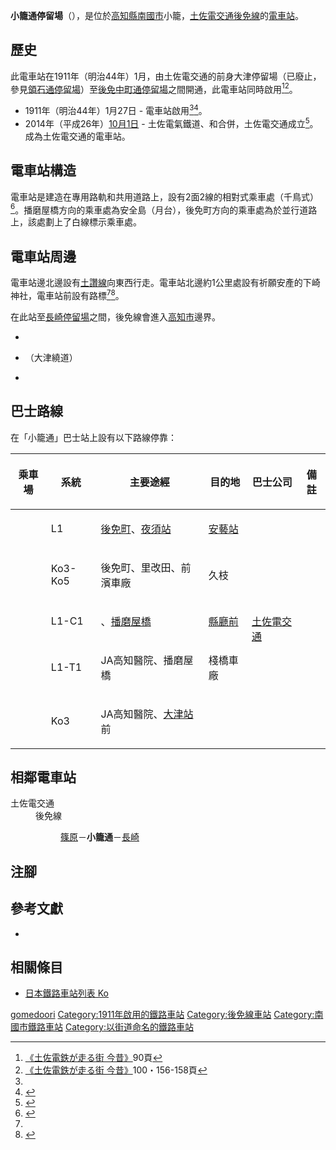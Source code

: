 {{Infobox station
|公司色 = #3399cc
|站名 = 小籠通
|圖片 = Kogome-dori-tramstop.jpg
|圖片說明 = 望向東邊
|日文原名 = 小篭通
|平假名 = こごめどおり
|羅馬拼音 = Kogome dori
|副站名 = 
|所在地 = {{JPN}}[[高知縣|高知縣]][[南國市|南國市]]小籠
|座標 = {{coord|33|34|34.82|N|133|37|32.64|E|type:railwaystation_region:JP-24|display=inline,title}}
|車站構造 = [[地面車站|地面車站]]
|月台配置 = 2面2線
|啟用年月日 = 1911年（明治44年）1月27日
|廢站年月日 = 
|乘客人數 = 
|上下車人次 = 
|統計年度 = 
|轉車 = 
|全寬備註 = 
|adjacent = {{Adjacent stations|system=土佐電交通|line=後免線|left=篠原|right=長崎|note-left=0.6km|note-mid=距離[[後免町站|後免町]]2.4km|note-right=0.4km}}
}}
'''小籠通停留場'''（{{jpn|j=小篭通停留場|hg=こごめどおりていりゅうじょう|rm=Kogome dori teiryūjō|f=y}}），是位於[[高知縣|高知縣]][[南國市|南國市]]小籠，[[土佐電交通|土佐電交通]][[後免線|後免線]]的[[電車站|電車站]]。

== 歷史 ==
此電車站在1911年（明治44年）1月，由土佐電交通的前身{{Translink|ja|土佐電気鉄道|土佐電氣鐵道}}大津停留場（已廢止，參見[[領石通停留場|領石通停留場]]）至[[後免中町停留場|後免中町通停留場]]之間開通，此電車站同時啟用<ref name=konjaku>[[#konjaku|《土佐電鉄が走る街 今昔》]]90頁</ref><ref name=konjaku2>[[#konjaku|《土佐電鉄が走る街 今昔》]]100・156-158頁</ref>。

* 1911年（明治44年）1月27日 - {{Translink|ja|土佐電気鉄道|土佐電氣鐵道}}電車站啟用<ref name=konjaku2/><ref>{{Cite book|author=[[今尾惠介|今尾惠介]]（監修） |title={{Translink|ja|日本鉄道旅行地図帳|日本鐵道旅行地圖帳}} |publisher=[[新潮社|新潮社]] |volume=11 中国四国 |year=2009 |isbn=978-4-10-790029-6 |page=61|language=ja}}</ref>。
* 2014年（平成26年）[[10月1日|10月1日]] - 土佐電氣鐵道、{{Translink|ja|高知県交通|高知縣交通}}和{{Translink|ja|土佐電ドリームサービス|土佐電Dream Service}}合併，土佐電交通成立<ref>{{Cite news |title=とさでん交通：「再出発」 「便利な市民の足に」高知で設立式 新デザインの車両披露 |newspaper=[[毎日新聞|毎日新聞]] |date=2014-10-02 |author=上野宏人 |publisher=毎日新聞社|language=ja}}</ref>。成為土佐電交通的電車站。

== 電車站構造 ==
電車站是建造在專用路軌和共用道路上，設有2面2線的相對式乘車處（千鳥式）<ref name=line>{{Cite book|author=川島令三 |authorlink=川島令三 |title=四国・九州ライン 全線・全駅・全配線 |year=2013 |publisher=[[講談社|講談社]] |series=【図説】 日本の鉄道 |isbn=978-4-06-295161-6 |volume=第2巻 四国西部エリア |pages=34・90頁|language=ja}}</ref>。播磨屋橋方向的乘車處為安全島（月台），後免町方向的乘車處為於並行道路上，該處劃上了白線標示乘車處。

== 電車站周邊 ==
電車站邊北邊設有[[土讚線|土讚線]]向東西行走。電車站北邊約1公里處設有祈願安產的下崎神社，電車站前設有路標<ref name=konjaku/><ref>{{Cite book|title=路面電車はゆく 高知 |year=1998 |publisher={{Translink|ja|高知新聞社}} |isbn=4-87503-268-4 |page=83|language=ja}}</ref>。

在此站至[[長崎停留場|長崎停留場]]之間，後免線會進入[[高知市|高知市]]邊界。
* {{Translink|ja|国道195号|國道195號}}
* {{Translink|ja|高知県道374号高知南国線|高知縣道374號高知南國線}}（大津繞道）
* {{Translink|ja|JA高知病院|JA高知醫院}}

== 巴士路線 ==
在「小籠通」巴士站上設有以下路線停靠：
{| class="wikitable"
!乘車場!!系統!!主要途經!!目的地!!巴士公司!!備註
|-
|rowspan="2"| ||L1||[[後免町站|後免町]]、[[夜須站|夜須站]]||[[安藝站|安藝站]]||rowspan="5"|[[土佐電交通|土佐電交通]]||
|-
|Ko3-Ko5||後免町、里改田、前濱車廠||久枝||
|-
|rowspan="3"| ||L1-C1||{{Translink|ja|JA高知病院|JA高知醫院}}、[[播磨屋橋停留場|播磨屋橋]]||[[縣廳前停留場_(高知縣)|縣廳前]]||
|-
|L1-T1||JA高知醫院、播磨屋橋||棧橋車廠||
|-
|Ko3||JA高知醫院、[[土佐大津站|大津站]]前||{{Translink|ja|高知大学医学部附属病院|高知大學醫學部附屬醫院|醫大醫院}}||
|}

== 相鄰電車站 ==
; 土佐電交通
: 後免線
:: [[篠原停留場|篠原]]－'''小籠通'''－[[長崎停留場|長崎]]
== 注腳 ==
{{Reflist}}
== 參考文獻 ==
* {{Cite book|author=土佐電鉄の電車とまちを愛する会 |title=土佐電鉄が走る街 今昔 |year=2006 |publisher=[[JTB出版|JTB出版]] |series=JTB Can Books |isbn=4-533-06411-6|language=ja |ref=konjaku}}
== 相關條目 ==
{{Commonscat|Kogomedori Station}}
* [[日本鐵路車站列表_Ko|日本鐵路車站列表 Ko]]
{{後免線}}
{{DEFAULTSORT:Kogome-dori}}
[[Category:日本鐵路車站_Ko|gomedoori]]
[[Category:1911年啟用的鐵路車站|Category:1911年啟用的鐵路車站]]
[[Category:後免線車站|Category:後免線車站]]
[[Category:南國市鐵路車站|Category:南國市鐵路車站]]
[[Category:以街道命名的鐵路車站|Category:以街道命名的鐵路車站]]